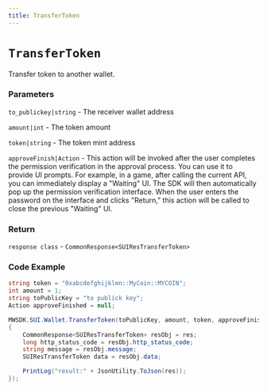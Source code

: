 ```yaml
---
title: TransferToken
---
```


# `TransferToken`

Transfer token to another wallet.

### Parameters

`to_publickey|string` - The receiver wallet address

`amount|int` - The token amount

`token|string` - The token mint address

`approveFinish|Action` - This action will be invoked after the user completes the permission verification in the approval process. You can use it to provide UI prompts. For example, in a game, after calling the current API, you can immediately display a "Waiting" UI. The SDK will then automatically pop up the permission verification interface. When the user enters the password on the interface and clicks "Return," this action will be called to close the previous "Waiting" UI.

### Return

`response class` - `CommonResponse<SUIResTransferToken>`

### Code Example

```csharp
string token = "0xabcdefghijklmn::MyCoin::MYCOIN";
int amount = 1;
string toPublicKey = "to publick key";
Action approveFinished = null;

MWSDK.SUI.Wallet.TransferToken(toPublicKey, amount, token, approveFinished, (res) =>
{
    CommonResponse<SUIResTransferToken> resObj = res;
    long http_status_code = resObj.http_status_code;
    string message = resObj.message;
    SUIResTransferToken data = resObj.data;

    PrintLog("result:" + JsonUtility.ToJson(res));
});
```